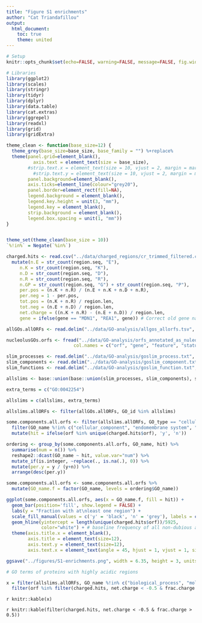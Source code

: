 ```yaml
---
title: "Figure S1 enrichments"
author: "Cat Triandafillou"
output: 
  html_document:
    toc: true
    theme: united
---
```


```r
# Setup
knitr::opts_chunk$set(echo=FALSE, warning=FALSE, message=FALSE, fig.width=4.5, fig.height=3.5)

# Libraries
library(ggplot2)
library(scales)
library(stringr)
library(tidyr)
library(dplyr)
library(data.table)
library(cat.extras)
library(ggrepel)
library(readxl)
library(grid)
library(gridExtra)

theme_clean <- function(base_size=12) {
  theme_grey(base_size=base_size, base_family = "") %+replace% 
  theme(panel.grid=element_blank(),
  		  axis.text = element_text(size = base_size),
        #strip.text.x = element_text(size = 10, vjust = 2, margin = margin(t = 10)),
  		  #strip.text.y = element_text(size = 10, vjust = 2, margin = margin(r = 10)),
        panel.background=element_blank(),
        axis.ticks=element_line(colour="grey20"),
        panel.border=element_rect(fill=NA),
        legend.background = element_blank(),
        legend.key.height = unit(3, "mm"),
        legend.key = element_blank(),
        strip.background = element_blank(),
        legend.box.spacing = unit(1, "mm")) 
}


theme_set(theme_clean(base_size = 10))
`%!in%` = Negate(`%in%`)
```



```r
charged.hits <- read.csv("../data/charged_regions/cr_trimmed_filtered.csv", comment.char = "#", stringsAsFactors = FALSE) %>%
  mutate(n.E = str_count(region.seq, "E"),
     n.K = str_count(region.seq, "K"),
     n.D = str_count(region.seq, "D"),
     n.R = str_count(region.seq, "R"),
     n.GP = str_count(region.seq, "G") + str_count(region.seq, "P"),
     per.pos = (n.K + n.R) / (n.E + n.K + n.D + n.R),
     per.neg = 1 - per.pos,
     tot.pos = (n.K + n.R) / region.len,
     tot.neg = (n.E + n.D) / region.len,
     net.charge = ((n.K + n.R) - (n.E + n.D)) / region.len,
     gene = ifelse(gene == "MDN1", "REA1", gene)) # Correct old gene name
```



```r
allGOs.allORFs <- read.delim("../data/GO-analysis/allgos_allorfs.tsv", header=F, col.names = c("orf", "gene", "GO_name", "GO_type", "GO_id"))

nucleolusGOs.orfs <- fread("../data/GO-analysis/orfs_annotated_as_nuleolar_and_childGOs.tsv", sep = "\t", stringsAsFactors = FALSE,
                         col.names = c("orf", "gene", "feature", "status", "GO_id", "GO_name", "GO_type", "modifier", "curation.type"))

slim_processes <- read.delim("../data/GO-analysis/goslim_process.txt", header=F, sep = ";")[,2]
slim_components <- read.delim("../data/GO-analysis/goslim_component.txt", header=F, sep=";")[,2]
slim_functions <- read.delim("../data/GO-analysis/goslim_function.txt", header=F, sep=";")[,2]

allslims <- base::union(base::union(slim_processes, slim_components), slim_functions)

extra_terms = c("GO:0042254")

allslims = c(allslims, extra_terms)

allslims.allORFs <- filter(allGOs.allORFs, GO_id %in% allslims)

some.components.all.orfs <- filter(allslims.allORFs, GO_type == "cellular_component") %>%
  filter(GO_name %!in% c("cellular_component", "endomembrane system", "site of polarized growth")) %>%
  mutate(hit = ifelse(orf %in% unique(charged.hits$orf), 'y', 'n'))
```



```r
ordering <- group_by(some.components.all.orfs, GO_name, hit) %>%
  summarise(num = n()) %>%
  reshape2::dcast(GO_name ~ hit, value.var="num") %>%
  mutate_if(is.integer, ~replace(., is.na(.), 0)) %>%
  mutate(per.y = y / (y+n)) %>%
  arrange(desc(per.y))

some.components.all.orfs <- some.components.all.orfs %>%
  mutate(GO_name.f = factor(GO_name, levels = ordering$GO_name))

ggplot(some.components.all.orfs, aes(x = GO_name.f, fill = hit)) +
  geom_bar(position='fill', show.legend = FALSE) +
  labs(y = "Fraction with at\nleast one region") +
  scale_fill_manual(values = c('y' = 'black', 'n' = 'grey'), labels = c('n' = 'not detected', 'y' = 'detected')) +
  geom_hline(yintercept = length(unique(charged.hits$orf))/5925,
             color="white") + # baseline frequency of all non-dubious active orfs from s. cer
  theme(axis.title.x = element_blank(),
        axis.title = element_text(size=12),
        axis.text.y = element_text(size=12),
        axis.text.x = element_text(angle = 45, hjust = 1, vjust = 1, size=10))

ggsave("../figures/S1-enrichments.png", width = 6.35, height = 3, units = "in")
```


```r
# GO terms of proteins with highly acidic regions

x = filter(allslims.allORFs, GO_name %!in% c("biological_process", "molecular_function")) %>% # remove generic GOs
  filter(orf %in% filter(charged.hits, net.charge < -0.5 & frac.charge > 0.5)$orf)
```

`r knitr::kable(x)`

`r knitr::kable(filter(charged.hits, net.charge < -0.5 & frac.charge > 0.5))`



```r

```

